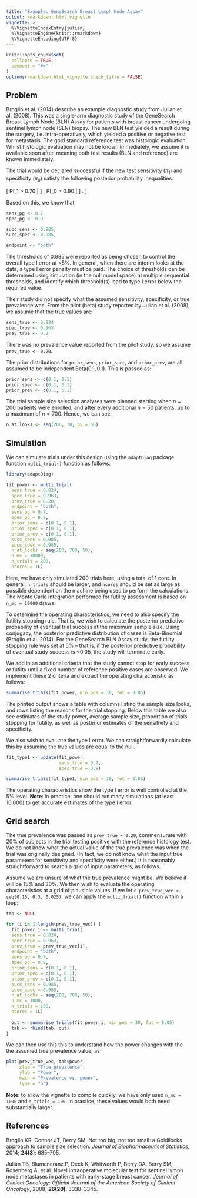 ```yaml
---
title: "Example: GeneSearch Breast Lymph Node Assay"
output: rmarkdown::html_vignette
vignette: >
  %\VignetteIndexEntry{julian}
  %\VignetteEngine{knitr::rmarkdown}
  %\VignetteEncoding{UTF-8}
---
```


```r
knitr::opts_chunk$set(
  collapse = TRUE,
  comment = "#>"
)
options(rmarkdown.html_vignette.check_title = FALSE)
```

## Problem

Broglio et al. (2014) describe an example diagnostic study from Julian et al. (2008). This was a single-arm diagnostic study of the GeneSearch Breast Lymph Node (BLN) Assay for patients with breast cancer undergoing sentinel lymph node (SLN) biopsy. The new BLN test yielded a result during the surgery, i.e. intra-operatively, which yielded a positive or negative test for metastasis. The gold standard reference test was histologic evaluation. Whilst histologic evaluation may not be known immediately, we assume it is available soon after, meaning both test results (BLN and reference) are known immediately.

The trial would be declared successful if the new test sensitivity ($\pi_1$) and specificity ($\pi_0$) satisfy the following posterior probability inequalities:

\[
P[\pi_1 > 0.70 | \text{Data}] \ge 0.985 \, \text{  and } P[\pi_0 > 0.90 | \text{Data}] \ge 0.985.
\]

Based on this, we know that

```r
sens_pg <- 0.7
spec_pg <- 0.9

succ_sens <- 0.985,
succ_spec <- 0.985,

endpoint <- "both"
```

The thresholds of 0.985 were reported as being chosen to control the overall type I error at <5%. In general, when there are interim looks at the data, a type I error penalty must be paid. The choice of thresholds can be determined using simulation (in the null model space) at multiple sequential thresholds, and identify which threshold(s) lead to type I error below the required value.

Their study did not specify what the assumed sensitivity, specificity, or true prevalence was. From the pilot (beta) study reported by Julian et al. (2008), we assume that the true values are:

```r
sens_true <- 0.824
spec_true <- 0.963
prev_true <- 0.2
```

There was no prevalence value reported from the pilot study, so we assume `prev_true <- 0.20`.

The prior distributions for `prior_sens`, `prior_spec`, and `prior_prev`, are all assumed to be independent $\text{Beta}(0.1, 0.1)$. This is passed as:

```r
prior_sens <- c(0.1, 0.1)
prior_spec <- c(0.1, 0.1)
prior_prev <- c(0.1, 0.1)
```

The trial sample size selection analyses were planned starting when $n=200$ patients were enrolled, and after every additional $n=50$ patients, up to a maximum of $n=700$. Hence, we can set:

```r
n_at_looks <- seq(200, 70, by = 50)
```

## Simulation

We can simulate trials under this design using the `adaptDiag` package function `multi_trial()` function as follows:

```r
library(adaptDiag)

fit_power <- multi_trial(
  sens_true = 0.824,
  spec_true = 0.963,
  prev_true = 0.20,
  endpoint = "both",
  sens_pg = 0.7,
  spec_pg = 0.9,
  prior_sens = c(0.1, 0.1),
  prior_spec = c(0.1, 0.1),
  prior_prev = c(0.1, 0.1),
  succ_sens = 0.985,
  succ_spec = 0.985,
  n_at_looks = seq(200, 700, 50),
  n_mc = 10000,
  n_trials = 200,
  ncores = 1L)
```

Here, we have only simulated 200 trials here, using a total of 1 core. In general, `n_trials` should be larger, and `ncores` should be set as large as possible dependent on the machine being used to perform the calculations. The Monte Carlo integration performed for futility assessment is based on `n_mc = 10000` draws.

To determine the operating characteristics, we need to also specify the futility stopping rule. That is, we wish to calculate the posterior predictive probability of eventual trial success at the maximum sample size. Using conjugacy, the posterior predictive distribution of cases is Beta-Binomial (Broglio et al. 2014). For the GeneSearch BLN Assay study, the futility stopping rule was set at 5% -- that is, if the posterior predictive probability of eventual study success is <0.05, the study will terminate early.

We add in an additional criteria that the study cannot stop for early success or futilty until a fixed number of reference positive cases are observed. We implement these 2 criteria and extract the operating characteristic as follows:

```r
summarise_trials(fit_power, min_pos = 30, fut = 0.05)
```

The printed output shows a table with columns listing the sample size looks, and rows listing the reasons for the trial stopping. Below this table we also see estimates of the study power, average sample size, proportion of trials stopping for futility, as well as posterior estimates of the sensitivity and specificity.

We also wish to evaluate the type I error. We can straightforwardly calculate this by assuming the true values are equal to the null.

```r
fit_type1 <- update(fit_power,
                    sens_true = 0.7,
                    spec_true = 0.9)

summarise_trials(fit_type1, min_pos = 30, fut = 0.05)
```

The operating characteristics show the type I error is well controlled at the 5% level. **Note**: in practice, one should run many simulations (at least 10,000) to get accurate estimates of the type I error.

## Grid search

The true prevalence was passed as `prev_true = 0.20`, commensurate with 20% of subjects in the trial testing positive with the reference histology test. We do not know what the actual value of the true prevalence was when the trial was originally designed. (In fact, we do not know what the input true parameters for sensitivity and specificity were either.) It is reasonably straightforward to search a grid of input parameters, as follows.

Assume we are unsure of what the true prevalence might be. We believe it will be 15% and 30%. We then wish to evaluate the operating characteristics at a grid of plausible values. If we let `r prev_true_vec <- seq(0.15, 0.3, 0.025)`, we can apply the `multi_trial()` function within a loop:

```r
tab <- NULL

for (i in 1:length(prev_true_vec)) {
  fit_power_i <- multi_trial(
  sens_true = 0.824,
  spec_true = 0.963,
  prev_true = prev_true_vec[i],
  endpoint = "both",
  sens_pg = 0.7,
  spec_pg = 0.9,
  prior_sens = c(0.1, 0.1),
  prior_spec = c(0.1, 0.1),
  prior_prev = c(0.1, 0.1),
  succ_sens = 0.985,
  succ_spec = 0.985,
  n_at_looks = seq(200, 700, 50),
  n_mc = 1000,
  n_trials = 100,
  ncores = 1L)
  
  out <- summarise_trials(fit_power_i, min_pos = 30, fut = 0.05)
  tab <- rbind(tab, out)
}
```

We can then use this this to understand how the power changes with the the assumed true prevalence value, as

```r
plot(prev_true_vec, tab$power,
     xlab = "True prevalence",
     ylab = "Power",
     main = "Prevalence vs. power",
     type = "b")
```

**Note**: to allow the vignette to compile quickly, we have only used `n_mc = 1000` and `n_trials = 100`. In practice, these values would both need substantially larger.

## References

Broglio KR, Connor JT, Berry SM. Not too big, not too small: a Goldilocks approach to sample size selection. *Journal of Biopharmaceutical Statistics*, 2014; **24(3)**: 685–705.

Julian TB, Blumencranz P, Deck K, Whitworth P, Berry DA, Berry SM, Rosenberg A, et al. Novel intraoperative molecular test for sentinel lymph node metastases in patients with early-stage breast cancer. *Journal of Clinical Oncology: Official Journal of the American Society of Clinical Oncology*, 2008; **26(20)**: 3338–3345.
